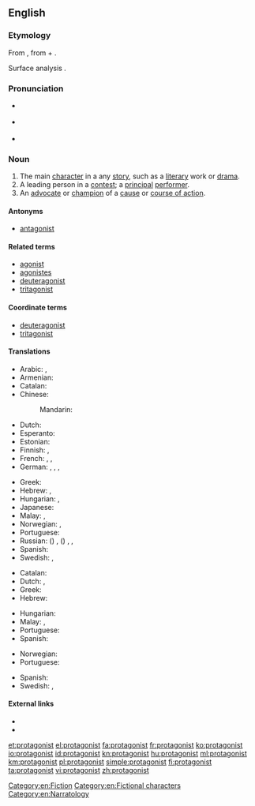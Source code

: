 ==English==
{{wikipedia}}

===Etymology===
From {{etyl|grc}} {{term|πρωταγωνιστής||a chief actor|tr=protagonistes|lang=grc}}, from {{term|πρῶτος||first|tr=protos|lang=grc}} + {{term|ἀγωνιστής||a combatant, pleader, actor|tr=agōnistēs|lang=grc|sc=polytonic}}.

Surface analysis {{prefix|prot|t2=first|agonist|t2=combatant, participant}}.


===Pronunciation===
* {{a|UK}} {{IPA|/pɹəˈtæ.gə.nɪst/}}
* {{a|US}} {{IPA|/pɹoʊˈtæ.gə.nɪst/}}
* {{audio|en-us-protagonist.ogg|Audio (US)}}

===Noun===
{{en-noun}}

# The main [[character]] in a any [[story]], such as a [[literary]] work or [[drama]].
# A leading person in a [[contest]]; a [[principal]] [[performer]].
# An [[advocate]] or [[champion]] of a [[cause]] or [[course of action]].

====Antonyms====
* {{sense|?}} [[antagonist]]

====Related terms====
* [[agonist]]
* [[agonistes]]
* [[deuteragonist]]
* [[tritagonist]]

====Coordinate terms====
* [[deuteragonist]]
* [[tritagonist]]

====Translations====
{{trans-top|main character}}
* Arabic: {{t-|ar|نصير|m|tr=naSiir}}, {{t-|ar|بطل|m|tr=baTal}}
* Armenian: {{t-|hy|հերոս|tr=heros}}
* Catalan: {{t-|ca|protagonista|m|f}}
* Chinese:
*: Mandarin: {{t|cmn|主角|tr=zhǔjué|sc=Hani}}
* Dutch: {{t-|nl|protagonist|m|f}}
* Esperanto: {{t-|eo|ĉefrolulo}}
* Estonian: {{t-|et|nutikas}}
* Finnish: {{t-|fi|päähenkilö}}, {{t-|fi|kuvitusta}}
* French: {{t+|fr|protagoniste|m|f}}, {{t+|fr|héros|m}}, {{t+|fr|héroïne|f}}
* German: {{t+|de|Protagonist|m}}, {{t-|de|Protagonistin|f}}, {{t-|de|Hauptfigur|f}}, {{t+|de|Held|m}}
{{trans-mid}}
* Greek: {{t+|el|πρωταγωνιστής|m|tr=protagonistís}}
* Hebrew: {{t+|he|דמות ראשית|f|tr=damút rashít}}, {{t+|he|גיבור|m|tr=gibor}}
* Hungarian: {{t+|hu|főszereplő}}, {{t+|hu|főhős}}
* Japanese: {{t-|ja|主人公|tr=しゅじんこう, shujinkou}}
* Malay: {{t-|ms|protagonis}}, {{t-|ms|watak utama}}
* Norwegian: {{t-|no|hovedperson|m}}, {{t-|no|protagonist|m}}
* Portuguese: {{t-|pt|protagonista|m|f}}
* Russian: ({{l|ru|главный}}) {{t+|ru|герой|m|tr=gerój}}, ({{l|ru|главный|главная}}) {{t+|ru|героиня|f|tr=geroínja}}, {{t+|ru|протагонист|m|tr=protagoníst|sc=Cyrl}}, {{t-|ru|протагонистка|f|tr=protagonístka|sc=Cyrl}}
* Spanish: {{t+|es|protagonista|m|f}}
* Swedish: {{t+|sv|huvudperson|c}}, {{t-|sv|protagonist|c}}
{{trans-bottom}}

{{trans-top|leading person in a contest}}
* Catalan: {{t-|ca|protagonista|m|f}}
* Dutch: {{t-|nl|hoofdrolspeler|m}}, {{t-|nl|hoofdrolspeelster|f}}
* Greek: {{t+|el|πρωταγωνιστής|m|tr=protagonistís}}
* Hebrew: {{t-|he|מוביל|tr=movil|m|sc=Hebr}}
{{trans-mid}}
* Hungarian: {{t+|hu|főszereplő}}
* Malay: {{t-|ms|protagonis}}, {{t-|ms|watak utama}}
* Portuguese: {{t-|pt|protagonista|m|f}}
* Spanish: {{t+|es|protagonista|m|f}}
{{trans-bottom}}

{{trans-top|advocate}}
* Norwegian: {{t-|no|protagonist|m}}
* Portuguese: {{t-|pt|protagonista|m|f}}
{{trans-mid}}
* Spanish: {{t+|es|protagonista|m|f}}
* Swedish: {{t-|sv|förespråkare|c}}, {{t-|sv|förkämpe|c}}
{{trans-bottom}}

====External links====
* {{R:Webster 1913}}
* {{R:Century 1911}}

[[Category:en:Fiction]]
[[Category:en:Fictional characters]]
[[Category:en:Narratology]]

[[et:protagonist]]
[[el:protagonist]]
[[fa:protagonist]]
[[fr:protagonist]]
[[ko:protagonist]]
[[io:protagonist]]
[[id:protagonist]]
[[kn:protagonist]]
[[hu:protagonist]]
[[ml:protagonist]]
[[km:protagonist]]
[[pl:protagonist]]
[[simple:protagonist]]
[[fi:protagonist]]
[[ta:protagonist]]
[[vi:protagonist]]
[[zh:protagonist]]